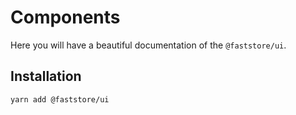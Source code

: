 # Components

Here you will have a beautiful documentation of the `@faststore/ui`.

## Installation

```sh copy
yarn add @faststore/ui
```